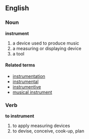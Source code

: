 ==English==
===Noun===
'''instrument'''
#a device used to produce music
#a measuring or displaying device
#a tool

====Related terms====
*[[instrumentation]]
*[[instrumental]]
*[[instrumentive]]
*[[musical instrument]]

===Verb===
'''to instrument'''

#to apply measuring devices
#to devise, conceive, cook-up, plan
